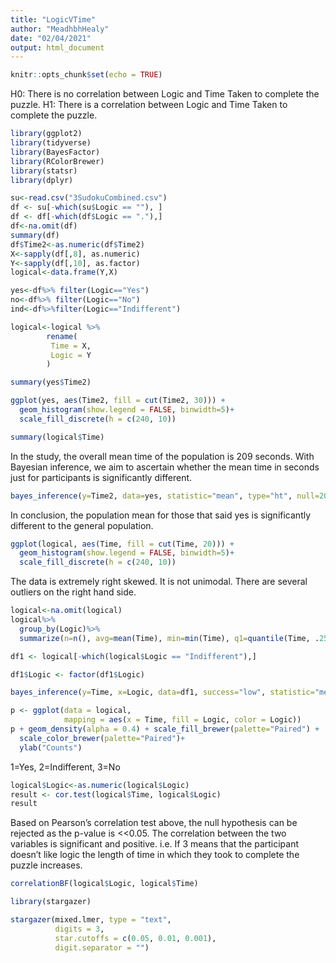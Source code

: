 ---
title: "LogicVTime"
author: "MeadhbhHealy"
date: "02/04/2021"
output: html_document
---

```{r setup, include=FALSE}
knitr::opts_chunk$set(echo = TRUE)
```

H0: There is no correlation between Logic and Time Taken to complete the puzzle.
H1: There is a correlation between Logic and Time Taken to complete the puzzle.

```{r include=FALSE}
library(ggplot2)
library(tidyverse)
library(BayesFactor)
library(RColorBrewer)
library(statsr)
library(dplyr)

su<-read.csv("3SudokuCombined.csv")
df <- su[-which(su$Logic == ""), ]
df <- df[-which(df$Logic == "."),]
df<-na.omit(df)
summary(df)
df$Time2<-as.numeric(df$Time2)
X<-sapply(df[,8], as.numeric)
Y<-sapply(df[,10], as.factor)
logical<-data.frame(Y,X)

yes<-df%>% filter(Logic=="Yes")
no<-df%>% filter(Logic=="No")
ind<-df%>%filter(Logic=="Indifferent")
```

```{r include=FALSE}
logical<-logical %>% 
        rename(
         Time = X,
         Logic = Y
        )
```

```{r}
summary(yes$Time2)
```
```{r}
ggplot(yes, aes(Time2, fill = cut(Time2, 30))) +
  geom_histogram(show.legend = FALSE, binwidth=5)+
  scale_fill_discrete(h = c(240, 10))
```
```{r}
summary(logical$Time)
```
In the study, the overall mean time of the population is 209 seconds. With Bayesian inference, we aim to ascertain whether the mean time in seconds just for participants is significantly different.
```{r}
bayes_inference(y=Time2, data=yes, statistic="mean", type="ht", null=209, alternative="twosided")
```
In conclusion, the population mean for those that said yes is significantly different to the general population. 


```{r}
ggplot(logical, aes(Time, fill = cut(Time, 20))) +
  geom_histogram(show.legend = FALSE, binwidth=5)+
  scale_fill_discrete(h = c(240, 10))

```
The data is extremely right skewed. It is not unimodal. There are several outliers on the right hand side.

```{r}
logical<-na.omit(logical)
logical%>%
  group_by(Logic)%>%
  summarize(n=n(), avg=mean(Time), min=min(Time), q1=quantile(Time, .25), median= median(Time), q3=quantile(Time, .75), max=max(Time))
```



```{r}

df1 <- logical[-which(logical$Logic == "Indifferent"),]

df1$Logic <- factor(df1$Logic)

bayes_inference(y=Time, x=Logic, data=df1, success="low", statistic="mean", type="ht", null=0.0, alternative="twosided")
```


```{r}
p <- ggplot(data = logical,
            mapping = aes(x = Time, fill = Logic, color = Logic))
p + geom_density(alpha = 0.4) + scale_fill_brewer(palette="Paired") + 
  scale_color_brewer(palette="Paired")+
  ylab("Counts")
```
1=Yes, 2=Indifferent, 3=No
```{r}
logical$Logic<-as.numeric(logical$Logic)
result <- cor.test(logical$Time, logical$Logic)
result
```
Based on Pearson's correlation test above, the null hypothesis can be rejected as the p-value is <<0.05. The correlation between the two variables is significant and positive. i.e. If 3 means that the participant doesn't like logic the length of time in which they took to complete the puzzle increases.

```{r}
correlationBF(logical$Logic, logical$Time)
```
```{r}
library(stargazer)
```

```{r}
stargazer(mixed.lmer, type = "text",
          digits = 3,
          star.cutoffs = c(0.05, 0.01, 0.001),
          digit.separator = "")
```

